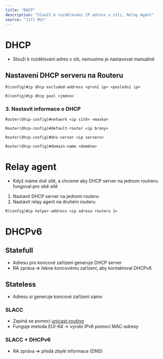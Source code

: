 ```yaml
---
title: "DHCP"
description: "Slouží k rozdělování IP adress v síti, Relay Agent"
source: "Jiří Mít"
---
```

# DHCP
* Slouží k rozdělování adres v síti, nemusíme je nastavovat manuálně

## Nastavení DHCP serveru na Routeru 
```cisco title="1. Vyloučit adresy, které nechceme aby poskytoval (adresy routerů, serverů, switchů…)"
R(config)#ip dhcp excluded-address <první ip> <poslední ip>
```
```cisco title="2. Pojmenovat DHCP"
R(config)#ip dhcp pool <jméno>
```
### 3. Nastavit informace o DHCP
```cisco title="Síť, které přiřazuje rozsah"
Router(dhcp-config)#network <ip sítě> <maska>
```
```cisco title="Defaultní bránu"
Router(dhcp-config)#default-router <ip brány>
```
```cisco title="DNS server"
Router(dhcp-config)#dns-server <ip serveru>
```
```cisco title="Doménové jméno"
Router(dhcp-config)#domain-name <doména>
```
   

# Relay agent
* Když máme dvě sítě, a chceme aby DHCP server na jednom routreru fungoval pro obě sítě

1. Nastavit DHCP server na jednom routeru 
2. Nastavit relay agent na druhém routeru
```
R(config)#ip helper-address <ip adresa routeru 1>
```


# DHCPv6
## Statefull
* Adresu pro koncové zařízení generuje DHCP server
* RA zpráva => řekne koncovému zařízení, aby kontaktoval DHCPv6 

## Stateless
* Adresu si generuje koncové zařízení sámo
### SLACC
* Zapíná se pomocí [unicast-routing](../ip_adresy/IPv6#nastavovnání-ipv6)
* Funguje metoda EUI-64 -> vyrobí IPv6 pomocí MAC-adresy

### SLACC + DHCPv6
* RA zpráva => předá zbylé informace (DNS)
